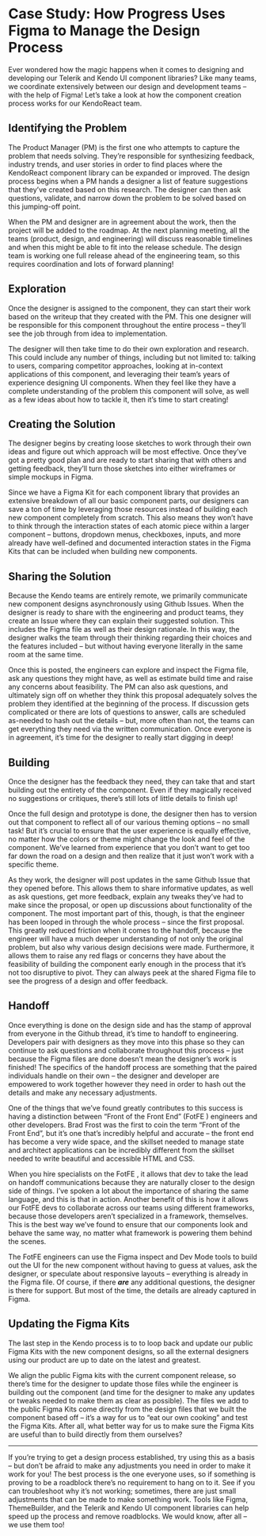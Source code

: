 # Case Study: How Progress Uses Figma to Manage the Design Process

Ever wondered how the magic happens when it comes to designing and developing our Telerik and Kendo UI component libraries? Like many teams, we coordinate extensively between our design and development teams – with the help of Figma! Let’s take a look at how the component creation process works for our KendoReact team. 

## Identifying the Problem

The Product Manager (PM) is the first one who attempts to capture the problem that needs solving. They’re responsible for synthesizing feedback, industry trends, and user stories in order to find places where the KendoReact component library can be expanded or improved. The design process begins when a PM hands a designer a list of feature suggestions that they’ve created based on this research. The designer can then ask questions, validate, and narrow down the problem to be solved based on this jumping-off point. 

When the PM and designer are in agreement about the work, then the project will be added to the roadmap. At the next planning meeting, all the teams (product, design, and engineering) will discuss reasonable timelines and when this might be able to fit into the release schedule. The design team is working one full release ahead of the engineering team, so this requires coordination and lots of forward planning! 

## Exploration

Once the designer is assigned to the component, they can start their work based on the writeup that they created with the PM. This one designer will be responsible for this component throughout the entire process – they’ll see the job through from idea to implementation. 

The designer will then take time to do their own exploration and research. This could include any number of things, including but not limited to: talking to users, comparing competitor approaches, looking at in-context applications of this component, and leveraging their team’s years of experience designing UI components. When they feel like they have a complete understanding of the problem this component will solve, as well as a few ideas about how to tackle it, then it’s time to start creating! 

## Creating the Solution

The designer begins by creating loose sketches to work through their own ideas and figure out which approach will be most effective. Once they’ve got a pretty good plan and are ready to start sharing that with others and getting feedback, they’ll turn those sketches into either wireframes or simple mockups in Figma. 

Since we have a Figma Kit for each component library that provides an extensive breakdown of all our basic component parts, our designers can save a ton of time by leveraging those resources instead of building each new component completely from scratch. This also means they won’t have to think through the interaction states of each atomic piece within a larger component – buttons, dropdown menus, checkboxes, inputs, and more already have well-defined and documented interaction states in the Figma Kits that can be included when building new components. 

## Sharing the Solution

Because the Kendo teams are entirely remote, we primarily communicate new component designs asynchronously using Github Issues. When the designer is ready to share with the engineering and product teams, they create an Issue where they can explain their suggested solution. This includes the Figma file as well as their design rationale. In this way, the designer walks the team through their thinking regarding their choices and the features included – but without having everyone literally in the same room at the same time. 

Once this is posted, the engineers can explore and inspect the Figma file, ask any questions they might have, as well as estimate build time and raise any concerns about feasibility. The PM can also ask questions, and ultimately sign off on whether they think this proposal adequately solves the problem they identified at the beginning of the process. If discussion gets complicated or there are lots of questions to answer, calls are scheduled as-needed to hash out the details – but, more often than not, the teams can get everything they need via the written communication. Once everyone is in agreement, it’s time for the designer to really start digging in deep! 

## Building

Once the designer has the feedback they need, they can take that and start building out the entirety of the component. Even if they magically received no suggestions or critiques, there’s still lots of little details to finish up! 

Once the full design and prototype is done, the designer then has to version out that component to reflect all of our various theming options – no small task! But it’s crucial to ensure that the user experience is equally effective, no matter how the colors or theme might change the look and feel of the component. We’ve learned from experience that you don’t want to get too far down the road on a design and then realize that it just won’t work with a specific theme. 

As they work, the designer will post updates in the same Github Issue that they opened before. This allows them to share informative updates, as well as ask questions, get more feedback, explain any tweaks they’ve had to make since the proposal, or open up discussions about functionality of the component. The most important part of this, though, is that the engineer has been looped in through the whole process – since the first proposal. This greatly reduced friction when it comes to the handoff, because the engineer will have a much deeper understanding of not only the original problem, but also why various design decisions were made. Furthermore, it allows them to raise any red flags or concerns they have about the feasibility of building the component early enough in the process that it’s not too disruptive to pivot. They can always peek at the shared Figma file to see the progress of a design and offer feedback. 

## Handoff

Once everything is done on the design side and has the stamp of approval from everyone in the Github thread, it’s time to handoff to engineering. Developers pair with designers as they move into this phase so they can continue to ask questions and collaborate throughout this process – just because the Figma files are done doesn’t mean the designer’s work is finished! The specifics of the handoff process are something that the paired individuals handle on their own – the designer and developer are empowered to work together however they need in order to hash out the details and make any necessary adjustments. 

One of the things that we’ve found greatly contributes to this success is having a distinction between “Front of the Front End” (FotFE ) engineers and other developers. Brad Frost was the first to coin the term “Front of the Front End”, but it’s one that’s incredibly helpful and accurate – the front end has become a very wide space, and the skillset needed to manage state and architect applications can be incredibly different from the skillset needed to write beautiful and accessible HTML and CSS. 

When you hire specialists on the FotFE , it allows that dev to take the lead on handoff communications because they are naturally closer to the design side of things. I’ve spoken a lot about the importance of sharing the same language, and this is that in action. Another benefit of this is how it allows our FotFE devs to collaborate across our teams using different frameworks, because those developers aren’t specialized in a framework, themselves. This is the best way we’ve found to ensure that our components look and behave the same way, no matter what framework is powering them behind the scenes.  

The FotFE engineers can use the Figma inspect and Dev Mode tools to build out the UI for the new component without having to guess at values, ask the designer, or speculate about responsive layouts – everything is already in the Figma file. Of course, if there ***are*** any additional questions, the designer is there for support. But most of the time, the details are already captured in Figma. 

## Updating the Figma Kits

The last step in the Kendo process is to to loop back and update our public Figma Kits with the new component designs, so all the external designers using our product are up to date on the latest and greatest. 

We align the public Figma kits with the current component release, so there’s time for the designer to update those files while the engineer is building out the component (and time for the designer to make any updates or tweaks needed to make them as clear as possible). The files we add to the public Figma Kits come directly from the design files that we built the component based off – it’s a way for us to “eat our own cooking” and test the Figma Kits. After all, what better way for us to make sure the Figma Kits are useful than to build directly from them ourselves? 

---

If you’re trying to get a design process established, try using this as a basis – but don’t be afraid to make any adjustments you need in order to make it work for you! The best process is the one everyone uses, so if something is proving to be a roadblock there’s no requirement to hang on to it. See if you can troubleshoot why it’s not working; sometimes, there are just small adjustments that can be made to make something work. Tools like Figma, ThemeBuilder, and the Telerik and Kendo UI component libraries can help speed up the process and remove roadblocks. We would know, after all – we use them too!

